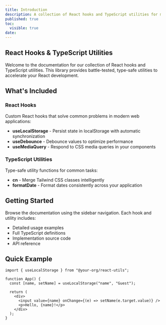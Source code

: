 ```yaml
---
title: Introduction
description: A collection of React hooks and TypeScript utilities for modern web development
published: true
toc:
  visible: true
date:
---
```


## React Hooks & TypeScript Utilities

Welcome to the documentation for our collection of React hooks and TypeScript utilities. This library provides battle-tested, type-safe utilities to accelerate your React development.

## What's Included

### React Hooks

Custom React hooks that solve common problems in modern web applications:

- **useLocalStorage** - Persist state in localStorage with automatic synchronization
- **useDebounce** - Debounce values to optimize performance
- **useMediaQuery** - Respond to CSS media queries in your components

### TypeScript Utilities

Type-safe utility functions for common tasks:

- **cn** - Merge Tailwind CSS classes intelligently
- **formatDate** - Format dates consistently across your application

## Getting Started

Browse the documentation using the sidebar navigation. Each hook and utility includes:

- Detailed usage examples
- Full TypeScript definitions
- Implementation source code
- API reference

## Quick Example

```tsx
import { useLocalStorage } from "@your-org/react-utils";

function App() {
  const [name, setName] = useLocalStorage("name", "Guest");

  return (
    <div>
      <input value={name} onChange={(e) => setName(e.target.value)} />
      <p>Hello, {name}!</p>
    </div>
  );
}
```
